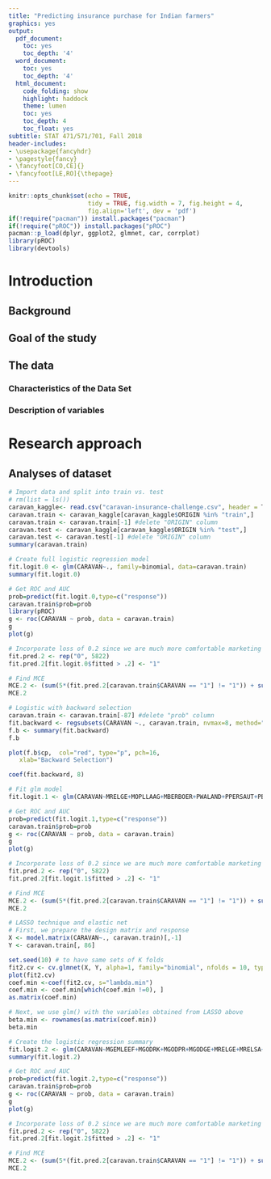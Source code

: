 ```yaml
---
title: "Predicting insurance purchase for Indian farmers"
graphics: yes
output:
  pdf_document:
    toc: yes
    toc_depth: '4'
  word_document:
    toc: yes
    toc_depth: '4'
  html_document:
    code_folding: show
    highlight: haddock
    theme: lumen
    toc: yes
    toc_depth: 4
    toc_float: yes
subtitle: STAT 471/571/701, Fall 2018
header-includes:
- \usepackage{fancyhdr}
- \pagestyle{fancy}
- \fancyfoot[CO,CE]{}
- \fancyfoot[LE,RO]{\thepage}
---
```


```r
knitr::opts_chunk$set(echo = TRUE, 
                      tidy = TRUE, fig.width = 7, fig.height = 4,
                      fig.align='left', dev = 'pdf')
if(!require("pacman")) install.packages("pacman")
if(!require("pROC")) install.packages("pROC")
pacman::p_load(dplyr, ggplot2, glmnet, car, corrplot)
library(pROC)
library(devtools)
```



# Introduction

## Background


## Goal of the study


## The data



### Characteristics of the Data Set


### Description of variables


# Research approach


## Analyses of dataset


```r
# Import data and split into train vs. test
# rm(list = ls())
caravan_kaggle<- read.csv("caravan-insurance-challenge.csv", header = T)
caravan.train <- caravan_kaggle[caravan_kaggle$ORIGIN %in% "train",]
caravan.train <- caravan.train[-1] #delete "ORIGIN" column
caravan.test <- caravan_kaggle[caravan_kaggle$ORIGIN %in% "test",]
caravan.test <- caravan.test[-1] #delete "ORIGIN" column
summary(caravan.train)
```

```r
# Create full logistic regression model
fit.logit.0 <- glm(CARAVAN~., family=binomial, data=caravan.train)
summary(fit.logit.0)

# Get ROC and AUC
prob=predict(fit.logit.0,type=c("response"))
caravan.train$prob=prob
library(pROC)
g <- roc(CARAVAN ~ prob, data = caravan.train)
g
plot(g)

# Incorporate loss of 0.2 since we are much more comfortable marketing to those who are less likely to purchase than missing people who may have bought insurance
fit.pred.2 <- rep("0", 5822)
fit.pred.2[fit.logit.0$fitted > .2] <- "1"

# Find MCE
MCE.2 <- (sum(5*(fit.pred.2[caravan.train$CARAVAN == "1"] != "1")) + sum(fit.pred.2[caravan.train$CARAVAN == "0"] != "0"))/length(caravan.train$CARAVAN)
MCE.2
```

```r
# Logistic with backward selection
caravan.train <- caravan.train[-87] #delete "prob" column
fit.backward <- regsubsets(CARAVAN ~., caravan.train, nvmax=8, method="backward")
f.b <- summary(fit.backward)
f.b

plot(f.b$cp,  col="red", type="p", pch=16,
   xlab="Backward Selection")

coef(fit.backward, 8)

# Fit glm model
fit.logit.1 <- glm(CARAVAN~MRELGE+MOPLLAAG+MBERBOER+PWALAND+PPERSAUT+PBRAND+APLEZIER+ABYSTAND, family=binomial, data=caravan.train)

# Get ROC and AUC
prob=predict(fit.logit.1,type=c("response"))
caravan.train$prob=prob
g <- roc(CARAVAN ~ prob, data = caravan.train)
g
plot(g)

# Incorporate loss of 0.2 since we are much more comfortable marketing to those who are less likely to purchase than missing people who may have bought insurance
fit.pred.2 <- rep("0", 5822)
fit.pred.2[fit.logit.1$fitted > .2] <- "1"

# Find MCE
MCE.2 <- (sum(5*(fit.pred.2[caravan.train$CARAVAN == "1"] != "1")) + sum(fit.pred.2[caravan.train$CARAVAN == "0"] != "0"))/length(caravan.train$CARAVAN)
MCE.2
```

```r
# LASSO technique and elastic net
# First, we prepare the design matrix and response
X <- model.matrix(CARAVAN~., caravan.train)[,-1]
Y <- caravan.train[, 86]

set.seed(10) # to have same sets of K folds
fit2.cv <- cv.glmnet(X, Y, alpha=1, family="binomial", nfolds = 10, type.measure = "deviance")  
plot(fit2.cv)
coef.min <-coef(fit2.cv, s="lambda.min") 
coef.min <- coef.min[which(coef.min !=0), ]
as.matrix(coef.min)

# Next, we use glm() with the variables obtained from LASSO above
beta.min <- rownames(as.matrix(coef.min))
beta.min

# Create the logistic regression summary
fit.logit.2 <- glm(CARAVAN~MGEMLEEF+MGODRK+MGODPR+MGODGE+MRELGE+MRELSA+MOPLHOOG+MOPLLAAG+MBERBOER+MBERMIDD+MSKD+MHHUUR+MAUT1+MINKM30+MINK7512+MINK123M+MINKGEM+MKOOPKLA+PWAPART+PWALAND+PPERSAUT+PWERKT+PGEZONG+PWAOREG+PBRAND+PFIETS+ATRACTOR+AZEILPL+APLEZIER+AFIETS+ABYSTAND, family=binomial, data=caravan.train)
summary(fit.logit.2)

# Get ROC and AUC
prob=predict(fit.logit.2,type=c("response"))
caravan.train$prob=prob
g <- roc(CARAVAN ~ prob, data = caravan.train)
g
plot(g)

# Incorporate loss of 0.2 since we are much more comfortable marketing to those who are less likely to purchase than missing people who may have bought insurance
fit.pred.2 <- rep("0", 5822)
fit.pred.2[fit.logit.2$fitted > .2] <- "1"

# Find MCE
MCE.2 <- (sum(5*(fit.pred.2[caravan.train$CARAVAN == "1"] != "1")) + sum(fit.pred.2[caravan.train$CARAVAN == "0"] != "0"))/length(caravan.train$CARAVAN)
MCE.2
```